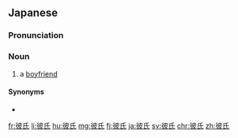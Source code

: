 ==Japanese==
{{ja-kanjitab|かれ|し|yomi=y}}

===Pronunciation===
{{ja-pron|かれし|acc=a|y=y}}

===Noun===
{{ja-noun|かれし}}

# a [[boyfriend]] {{gloss|in a romantic relationship}}

====Synonyms====
* {{m|ja|彼|tr=kare}}

{{catlangcode|ja|Male|Love|sort=かれし}}

[[fr:彼氏]]
[[li:彼氏]]
[[hu:彼氏]]
[[mg:彼氏]]
[[fj:彼氏]]
[[ja:彼氏]]
[[sv:彼氏]]
[[chr:彼氏]]
[[zh:彼氏]]